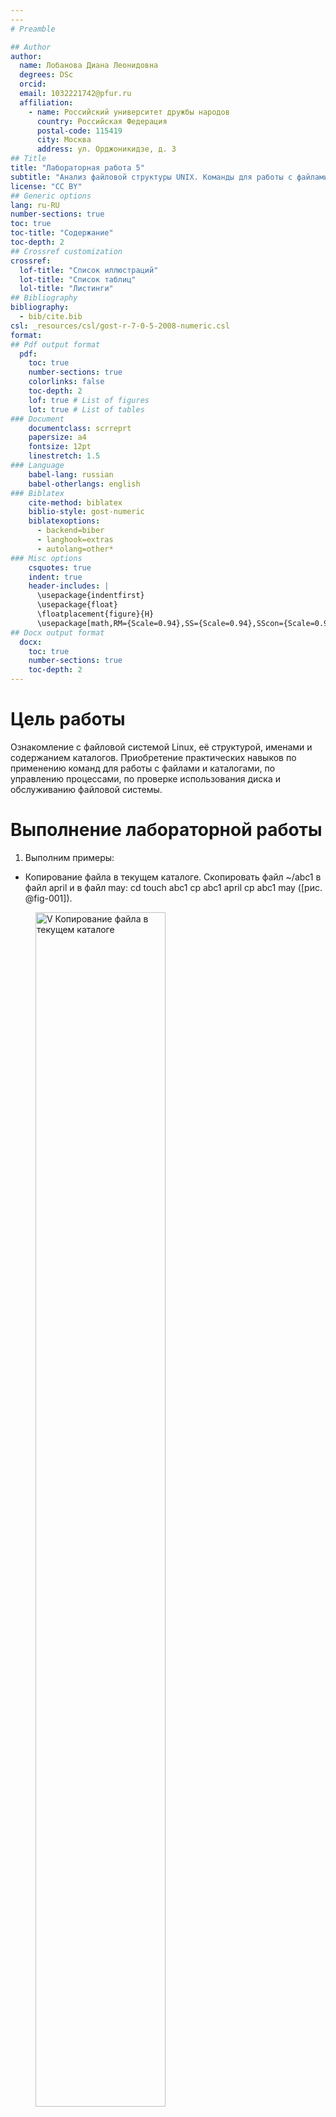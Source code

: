 ```yaml
---
---
# Preamble

## Author
author:
  name: Лобанова Диана Леонидовна
  degrees: DSc
  orcid: 
  email: 1032221742@pfur.ru
  affiliation:
    - name: Российский университет дружбы народов
      country: Российская Федерация
      postal-code: 115419
      city: Москва
      address: ул. Орджоникидзе, д. 3
## Title
title: "Лабораторная работа 5"
subtitle: "Анализ файловой структуры UNIX. Команды для работы с файлами и каталогами"
license: "CC BY"
## Generic options
lang: ru-RU
number-sections: true
toc: true
toc-title: "Содержание"
toc-depth: 2
## Crossref customization
crossref:
  lof-title: "Список иллюстраций"
  lot-title: "Список таблиц"
  lol-title: "Листинги"
## Bibliography
bibliography:
  - bib/cite.bib
csl: _resources/csl/gost-r-7-0-5-2008-numeric.csl
format:
## Pdf output format
  pdf:
    toc: true
    number-sections: true
    colorlinks: false
    toc-depth: 2
    lof: true # List of figures
    lot: true # List of tables
### Document
    documentclass: scrreprt
    papersize: a4
    fontsize: 12pt
    linestretch: 1.5
### Language
    babel-lang: russian
    babel-otherlangs: english
### Biblatex
    cite-method: biblatex
    biblio-style: gost-numeric
    biblatexoptions:
      - backend=biber
      - langhook=extras
      - autolang=other*
### Misc options
    csquotes: true
    indent: true
    header-includes: |
      \usepackage{indentfirst}
      \usepackage{float}
      \floatplacement{figure}{H}
      \usepackage[math,RM={Scale=0.94},SS={Scale=0.94},SScon={Scale=0.94},TT={Scale=MatchLowercase,FakeStretch=0.9},DefaultFeatures={Ligatures=Common}]{plex-otf}
## Docx output format
  docx:
    toc: true
    number-sections: true
    toc-depth: 2
---
```



# Цель работы

Ознакомление с файловой системой Linux, её структурой, именами и содержанием каталогов. 
Приобретение практических навыков по применению команд для работы с файлами и каталогами, 
по управлению процессами, по проверке использования диска и обслуживанию файловой системы.


# Выполнение лабораторной работы

1. Выполним примеры:
- Копирование файла в текущем каталоге. Скопировать файл ~/abc1 в файл april
и в файл may:
cd
touch abc1
cp abc1 april
cp abc1 may ([рис. @fig-001]).

![V Копирование файла в текущем каталоге](image/copy_file_this_catalog.png){#fig-001 width=70%}

- Копирование нескольких файлов в каталог. Скопировать файлы april и may в каталог
monthly:
mkdir monthly
cp april may monthly ([рис. @fig-002]).

![V Копирование нескольких файлов в каталог](image/copy_some_files_catalog.png){#fig-002 width=70%}

- Копирование файлов в произвольном каталоге. Скопировать файл monthly/may в файл
с именем june:
cp monthly/may monthly/june
ls monthly ([рис. @fig-003]).

![V Копирование файлов в произвольном каталоге](image/copy_file_other_catalog.png){#fig-003 width=70%}

- Копирование каталогов в текущем каталоге. Скопировать каталог monthly в каталог
monthly.00:
mkdir monthly.00
cp -r monthly monthly.00 ([рис. @fig-004]).

![V Копирование каталогов в текущем каталоге](image/copy_catalogs_this_catalog.png){#fig-004 width=70%}

- Копирование каталогов в произвольном каталоге. Скопировать каталог monthly.00
в каталог /tmp:
cp -r monthly.00 /tmp ([рис. @fig-005]).

![V Копирование каталогов в произвольном каталоге](image/copy_catalogs_other_catalog.png){#fig-005 width=70%}

- Переименование файлов в текущем каталоге. Изменить название файла april на
july в домашнем каталоге:
cd
mv april july ([рис. @fig-006]).

![V Переименование файлов в текущем каталоге](image/change_name_file_this_catalog.png){#fig-006 width=70%}

- Перемещение файлов в другой каталог. Переместить файл july в каталог monthly.00:
mv july monthly.00
ls monthly.00 ([рис. @fig-007]).

![V Перемещение файлов в другой каталог](image/change_location_file_this_catalog.png){#fig-007 width=70%}

- Переименование каталогов в текущем каталоге. Переименовать каталог monthly.00
в monthly.01
mv monthly.00 monthly.01 ([рис. @fig-008]).

![V Переименование каталогов в текущем каталоге](image/change_name_catalogs_this_catalog.png){#fig-008 width=70%}

- Перемещение каталога в другой каталог. Переместить каталог monthly.01 в каталог
reports:
mkdir reports
mv monthly.01 reports ([рис. @fig-009]).

![V Перемещение каталога в другой каталог](image/change_location_catalog_other_catalog.png){#fig-009 width=70%}

- Переименование каталога, не являющегося текущим. Переименовать каталог
reports/monthly.01 в reports/monthly:
mv reports/monthly.01 reports/monthly ([рис. @fig-010]).

![V Переименование каталога, не являющегося текущим](image/change_name_inside_catalog.png){#fig-010 width=70%}

- Требуется создать файл ~/may с правом выполнения для владельца:
cd
touch may
ls -l may
chmod u+x may
ls -l may  ([рис. @fig-011]).

![V Требуется создать файл с правом выполнения для владельца](image/change_permissions_may.png){#fig-011 width=70%}

- Требуется лишить владельца файла ~/may права на выполнение:
chmod u-x may
ls -l may  ([рис. @fig-012]).

![V Требуется лишить владельца файла права на выполнение](image/delete_permissions_may.png){#fig-012 width=70%}

- Требуется создать каталог monthly с запретом на чтение для членов группы и всех
остальных пользователей:
cd
mkdir monthly
chmod g-r, o-r monthly  ([рис. @fig-013]).

![V Каталог с запретом на чтение для членов группы и всех
остальных пользователей](image/no_permissions_read.png){#fig-013 width=70%}

- Требуется создать файл ~/abc1 с правом записи для членов группы:
cd
touch abc1
chmod g+w abc1 ([рис. @fig-014]).

![V Файл с правом записи для членов группы](image/yes_permissions_write.png){#fig-014 width=70%}


2. Выполним слдующие команды:
- Скопируйте файл /usr/include/sys/io.h в домашний каталог и назовите его
equipment. Если файла io.h нет, то используйте любой другой файл в каталоге
/usr/include/sys/ вместо него.
- В домашнем каталоге создайте директорию ~/ski.plases.
- Переместите файл equipment в каталог ~/ski.plases.
- Переименуйте файл ~/ski.plases/equipment в ~/ski.plases/equiplist.
- Создайте в домашнем каталоге файл abc1 и скопируйте его в каталог
~/ski.plases, назовите его equiplist2.
- Создайте каталог с именем equipment в каталоге ~/ski.plases.
- Переместите файлы ~/ski.plases/equiplist и equiplist2 в каталог
~/ski.plases/equipment.
- Создайте и переместите каталог ~/newdir в каталог ~/ski.plases и назовите
его plans.


3. Определите опции команды chmod, необходимые для того, чтобы присвоить перечис-
ленным ниже файлам выделенные права доступа, считая, что в начале таких прав
нет:
- drwxr--r-- ... australia
- drwx--x--x ... play
- -r-xr--r-- ... my_os
- -rw-rw-r-- ... feathers
При необходимости создайте нужные файлы.

4. Проделайте приведённые ниже упражнения:
- Просмотрите содержимое файла /etc/password.
- Скопируйте файл ~/feathers в файл ~/file.old.
- Переместите файл ~/file.old в каталог ~/play.
- Скопируйте каталог ~/play в каталог ~/fun.
- Переместите каталог ~/fun в каталог ~/play и назовите его games.
- Лишите владельца файла ~/feathers права на чтение.
- Что произойдёт, если вы попытаетесь просмотреть файл ~/feathers командой
cat?
- Что произойдёт, если вы попытаетесь скопировать файл ~/feathers?
- Дайте владельцу файла ~/feathers право на чтение.
- Лишите владельца каталога ~/play права на выполнение.
- Перейдите в каталог ~/play. Что произошло?
- Дайте владельцу каталога ~/play право на выполнение.

5. Прочитайте man по командам mount, fsck, mkfs, kill и кратко их охарактеризуйте,
приведя примеры.


Описываются проведённые действия, в качестве иллюстрации даётся ссылка на иллюстрацию 


# Выводы

В этой лабораторной работе мы познакомились с файловой системой Linux, её структурой, именами и содержанием каталогов. Изучили новые команды, выполнили их в консоле, получили результат.


